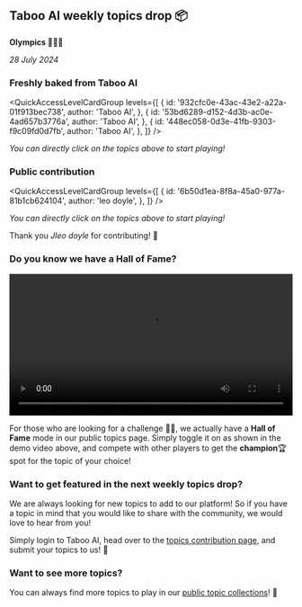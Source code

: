 
## Taboo AI weekly topics drop 📦

**Olympics 🏊🏻‍♂️**

_28 July 2024_

### Freshly baked from Taboo AI

<QuickAccessLevelCardGroup
  levels={[
    {
      id: '932cfc0e-43ac-43e2-a22a-01f913bec738',
      author: 'Taboo AI',
    },
    {
      id: '53bd6289-d152-4d3b-ac0e-4ad657b3776a',
      author: 'Taboo AI',
    },
    {
      id: '448ec058-0d3e-41fb-9303-f9c09fd0d7fb',
      author: 'Taboo AI',
    },
  ]}
/>

_You can directly click on the topics above to start playing!_

### Public contribution

<QuickAccessLevelCardGroup
  levels={[
    {
      id: '6b50d1ea-8f8a-45a0-977a-81b1cb624104',
      author: 'leo doyle',
    },
  ]}
/>

_You can directly click on the topics above to start playing!_

Thank you _Jleo doyle_ for contributing! 🎉

### Do you know we have a **Hall of Fame**?

<video width='100%' controls loop>
  <source src='/videos/hall-of-fame.mp4' type='video/mp4' />
  Your browser does not support the video tag.
</video>

For those who are looking for a challenge 🥷🏻, we actually have a **Hall of Fame** mode in our public topics page. Simply toggle it on as shown in the demo video above, and compete with other players to get the **champion**🏆 spot for the topic of your choice!

### Want to get featured in the next weekly topics drop?

We are always looking for new topics to add to our platform! So if you have a topic in mind that you would like to share with the community, we would love to hear from you!

Simply login to Taboo AI, head over to the [topics contribution page](/add-level), and submit your topics to us! 🚀

### Want to see more topics?

You can always find more topics to play in our [public topic collections](/levels)! 🌟
